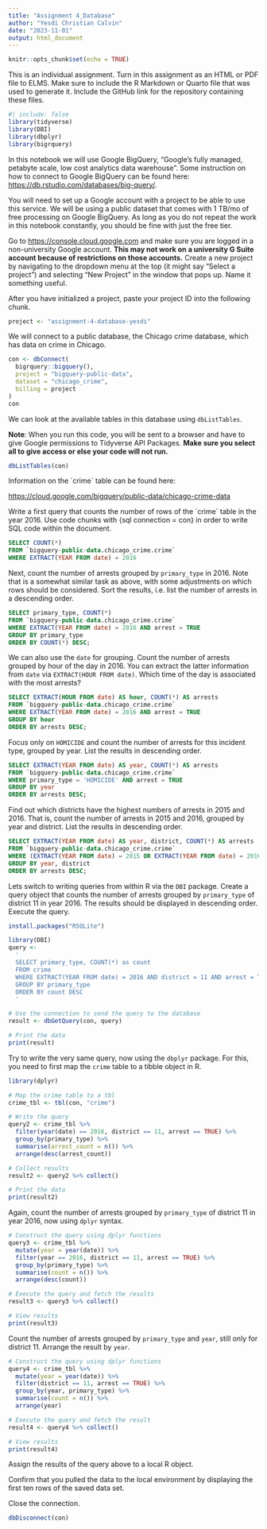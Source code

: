 ```yaml
---
title: "Assignment 4_Database"
author: "Yesdi Christian Calvin"
date: "2023-11-01"
output: html_document
---
```


```r
knitr::opts_chunk$set(echo = TRUE)
```

This is an individual assignment. Turn in this assignment as an HTML or PDF file to ELMS. Make sure to include the R Markdown or Quarto file that was used to generate it. Include the GitHub link for the repository containing these files.

```r
#| include: false 
library(tidyverse)
library(DBI)
library(dbplyr)
library(bigrquery)
```

In this notebook we will use Google BigQuery, "Google's fully managed, petabyte scale, low cost analytics data warehouse". Some instruction on how to connect to Google BigQuery can be found here: <https://db.rstudio.com/databases/big-query/>.

You will need to set up a Google account with a project to be able to use this service. We will be using a public dataset that comes with 1 TB/mo of free processing on Google BigQuery. As long as you do not repeat the work in this notebook constantly, you should be fine with just the free tier.

Go to <https://console.cloud.google.com> and make sure you are logged in a non-university Google account. **This may not work on a university G Suite account because of restrictions on those accounts.** Create a new project by navigating to the dropdown menu at the top (it might say "Select a project") and selecting "New Project" in the window that pops up. Name it something useful.

After you have initialized a project, paste your project ID into the following chunk.

```r
project <- "assignment-4-database-yesdi"
```

We will connect to a public database, the Chicago crime database, which has data on crime in Chicago.

```r
con <- dbConnect(
  bigrquery::bigquery(),
  project = "bigquery-public-data",
  dataset = "chicago_crime",
  billing = project
)
con
```

We can look at the available tables in this database using `dbListTables`.

**Note**: When you run this code, you will be sent to a browser and have to give Google permissions to Tidyverse API Packages. **Make sure you select all to give access or else your code will not run.**

```r
dbListTables(con)
```

Information on the \`crime\` table can be found here:

<https://cloud.google.com/bigquery/public-data/chicago-crime-data>

Write a first query that counts the number of rows of the \`crime\` table in the year 2016. Use code chunks with {sql connection = con} in order to write SQL code within the document.

```sql
SELECT COUNT(*) 
FROM `bigquery-public-data.chicago_crime.crime` 
WHERE EXTRACT(YEAR FROM date) = 2016
```

Next, count the number of arrests grouped by `primary_type` in 2016. Note that is a somewhat similar task as above, with some adjustments on which rows should be considered. Sort the results, i.e. list the number of arrests in a descending order.

```sql
SELECT primary_type, COUNT(*)
FROM `bigquery-public-data.chicago_crime.crime`
WHERE EXTRACT(YEAR FROM date) = 2016 AND arrest = TRUE
GROUP BY primary_type
ORDER BY COUNT(*) DESC;
```


We can also use the `date` for grouping. Count the number of arrests grouped by hour of the day in 2016. You can extract the latter information from `date` via `EXTRACT(HOUR FROM date)`. Which time of the day is associated with the most arrests?

```sql
SELECT EXTRACT(HOUR FROM date) AS hour, COUNT(*) AS arrests
FROM `bigquery-public-data.chicago_crime.crime`
WHERE EXTRACT(YEAR FROM date) = 2016 AND arrest = TRUE
GROUP BY hour
ORDER BY arrests DESC;
```


Focus only on `HOMICIDE` and count the number of arrests for this incident type, grouped by year. List the results in descending order.

```sql
SELECT EXTRACT(YEAR FROM date) AS year, COUNT(*) AS arrests
FROM `bigquery-public-data.chicago_crime.crime`
WHERE primary_type = 'HOMICIDE' AND arrest = TRUE
GROUP BY year
ORDER BY arrests DESC;
```


Find out which districts have the highest numbers of arrests in 2015 and 2016. That is, count the number of arrests in 2015 and 2016, grouped by year and district. List the results in descending order.

```sql
SELECT EXTRACT(YEAR FROM date) AS year, district, COUNT(*) AS arrests
FROM `bigquery-public-data.chicago_crime.crime`
WHERE (EXTRACT(YEAR FROM date) = 2015 OR EXTRACT(YEAR FROM date) = 2016) AND arrest = TRUE
GROUP BY year, district
ORDER BY arrests DESC;
```


Lets switch to writing queries from within R via the `DBI` package. Create a query object that counts the number of arrests grouped by `primary_type` of district 11 in year 2016. The results should be displayed in descending order. Execute the query.

```r
install.packages("RSQLite")
```


```r
library(DBI)
query <- 
  '
  SELECT primary_type, COUNT(*) as count
  FROM crime
  WHERE EXTRACT(YEAR FROM date) = 2016 AND district = 11 AND arrest = TRUE
  GROUP BY primary_type
  ORDER BY count DESC
  '

# Use the connection to send the query to the database
result <- dbGetQuery(con, query)

# Print the data
print(result)
```


Try to write the very same query, now using the `dbplyr` package. For this, you need to first map the `crime` table to a tibble object in R.

```r
library(dplyr)
```


```r

# Map the crime table to a tbl
crime_tbl <- tbl(con, "crime")

# Write the query
query2 <- crime_tbl %>%
  filter(year(date) == 2016, district == 11, arrest == TRUE) %>%
  group_by(primary_type) %>%
  summarise(arrest_count = n()) %>%
  arrange(desc(arrest_count))

# Collect results
result2 <- query2 %>% collect()

# Print the data
print(result2)
```

Again, count the number of arrests grouped by `primary_type` of district 11 in year 2016, now using `dplyr` syntax.

```r
# Construct the query using dplyr functions
query3 <- crime_tbl %>% 
  mutate(year = year(date)) %>%
  filter(year == 2016, district == 11, arrest == TRUE) %>%
  group_by(primary_type) %>%
  summarise(count = n()) %>%
  arrange(desc(count))

# Execute the query and fetch the results
result3 <- query3 %>% collect()

# View results
print(result3)
```


Count the number of arrests grouped by `primary_type` and `year`, still only for district 11. Arrange the result by `year`.

```r
# Construct the query using dplyr functions
query4 <- crime_tbl %>% 
  mutate(year = year(date)) %>%
  filter(district == 11, arrest == TRUE) %>%
  group_by(year, primary_type) %>%
  summarise(count = n()) %>%
  arrange(year)

# Execute the query and fetch the result
result4 <- query4 %>% collect()

# View results
print(result4)
```

Assign the results of the query above to a local R object.

Confirm that you pulled the data to the local environment by displaying the first ten rows of the saved data set.

Close the connection.

```r
dbDisconnect(con)
```
